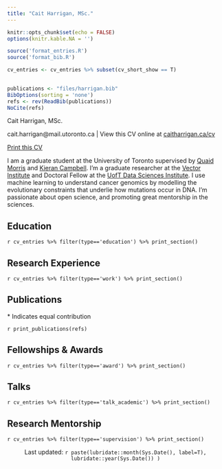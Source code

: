 ```yaml
---
title: "Cait Harrigan, MSc."
---
```



```r
knitr::opts_chunk$set(echo = FALSE)
options(knitr.kable.NA = '')

```


```r
source('format_entries.R')
source('format_bib.R')

cv_entries <- cv_entries %>% subset(cv_short_show == T) 
  

publications <- "files/harrigan.bib"
BibOptions(sorting = 'none')
refs <- rev(ReadBib(publications))
NoCite(refs)
```

<div id="cv_print_header">
<p id="cv-title">
Cait Harrigan, MSc.
</p>
cait.harrigan@mail.utoronto.ca | View this CV online at <a href="https://caitharrigan.ca/cv">caitharrigan.ca/cv</a>
</div>


::: {.column-margin}

<a id=print_button href="files/cv.pdf" class="btn btn-secondary icon-link">Print this CV</a>

:::

I am a graduate student at the University of Toronto supervised by [Quaid Morris](https://www.morrislab.ca/) and [Kieran Campbell](https://www.camlab.ca/). I'm a graduate researcher at the [Vector Institute](https://vectorinstitute.ai/) and Doctoral Fellow at the [UofT Data Sciences Institute](https://datasciences.utoronto.ca/). I use machine learning to understand cancer genomics by modelling the evolutionary constraints that underlie how mutations occur in DNA. I'm passionate about open science, and promoting great mentorship in the sciences.



## Education

`r cv_entries %>% filter(type=='education') %>% print_section()`

## Research Experience

`r cv_entries %>% filter(type=='work') %>% print_section()`


## Publications

\* Indicates equal contribution

`r print_publications(refs)`

## Fellowships & Awards

`r cv_entries %>% filter(type=='award') %>% print_section()`


## Talks 

`r cv_entries %>% filter(type=='talk_academic') %>% print_section()`

## Research Mentorship

`r cv_entries %>% filter(type=='supervision') %>% print_section()`

<center>
Last updated: `r paste(lubridate::month(Sys.Date(), label=T), lubridate::year(Sys.Date()) )`
</center>
